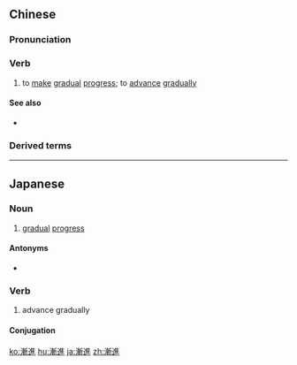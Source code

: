 {{also|渐进}}
==Chinese==
{{zh-forms|s=渐进}}

===Pronunciation===
{{zh-pron
|m=jiànjìn
|c=zim6 zeon3
|mn=chiām-chìn
|cat=v
}}

===Verb===
{{zh-verb}}

# to [[make]] [[gradual]] [[progress]]; to [[advance]] [[gradually]]

====See also====
* {{zh-l|急進}}

===Derived terms===
{{zh-der|循序漸進}}

----

==Japanese==
{{ja-kanjitab|ぜん|しん|yomi=on}}

===Noun===
{{ja-noun|ぜんしん}}

# [[gradual]] [[progress]]

====Antonyms====
* {{ja-r|急進|きゅうしん}}

===Verb===
{{ja-verb-suru|tr=intrans|ぜんしん}}

# advance gradually

====Conjugation====
{{ja-suru|ぜんしん}}

[[ko:漸進]]
[[hu:漸進]]
[[ja:漸進]]
[[zh:漸進]]